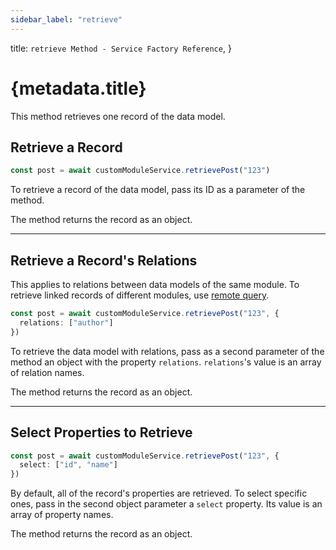 ```yaml
---
sidebar_label: "retrieve"
---
```


  title: `retrieve Method - Service Factory Reference`,
}

# {metadata.title}

This method retrieves one record of the data model.

## Retrieve a Record

```ts
const post = await customModuleService.retrievePost("123")
```

To retrieve a record of the data model, pass its ID as a parameter of the method.

The method returns the record as an object.

---

## Retrieve a Record's Relations

<Note>

This applies to relations between data models of the same module. To retrieve linked records of different modules, use [remote query](!docs!/advanced-development/modules/remote-query).

</Note>

```ts
const post = await customModuleService.retrievePost("123", {
  relations: ["author"]
})
```

To retrieve the data model with relations, pass as a second parameter of the method an object with the property `relations`. `relations`'s value is an array of relation names.

The method returns the record as an object.

---

## Select Properties to Retrieve

```ts
const post = await customModuleService.retrievePost("123", {
  select: ["id", "name"]
})
```

By default, all of the record's properties are retrieved. To select specific ones, pass in the second object parameter a `select` property. Its value is an array of property names.

The method returns the record as an object.
